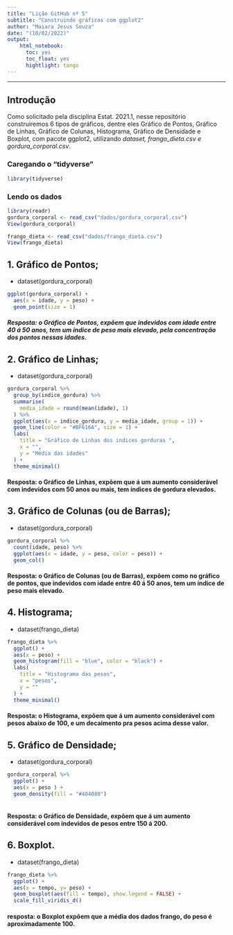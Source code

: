 ```yaml
---
title: "Lição GitHub nº 5"
subtitle: "Construindo gráficos com ggplot2"
author: "Maiara Jesus Souza"
date: "(10/02/2022)"
output: 
    html_notebook:
      toc: yes
      toc_float: yes
      hightlight: tango 
---
```


---

## Introdução 

Como solicitado pela disciplina Estat. 2021.1, nesse repositório construiremos 6 tipos de gráficos, dentre eles Gráfico de Pontos, Gráfico de Linhas, Gráfico de Colunas, Histograma, Gráfico de Densidade e Boxplot, com pacote ggplot2, utilizando *dataset, frango_dieta.csv e gordura_corporal.csv*.

### Caregando o "tidyverse"
```r
library(tidyverse)
```

### Lendo os dados 
```r
library(readr)
gordura_corporal <- read_csv("dados/gordura_corporal.csv")
View(gordura_corporal)
```
```r
frango_dieta <- read_csv("dados/frango_dieta.csv")
View(frango_dieta)
```
## 1. Gráfico de Pontos;

- dataset(gordura_corporal)

```r
ggplot(gordura_corporal) +
  aes(x = idade, y = peso) +
  geom_point(size = 1)
```
##### Resposta: o Gráfico de Pontos, expõem que indevidos com idade entre 40 á 50 anos, tem um índice de peso mais elevado, pela concentração dos pontos nessas idades.

## 2. Gráfico de Linhas;

- dataset(gordura_corporal)

```r
gordura_corporal %>% 
  group_by(indice_gordura) %>% 
  summarise(
    media_idade = round(mean(idade), 1)
  ) %>% 
  ggplot(aes(x = indice_gordura, y = media_idade, group = 1)) +
  geom_line(color = "#BF616A", size = 1) +
  labs(
    title = "Gráfico de Linhas dos indices gorduras ",
    x = "",
    y = "Média das idades"
  ) +
  theme_minimal()
```
#### Resposta: o Gráfico de Linhas, expõem que á um aumento considerável com indevidos com 50 anos ou mais, tem índices de gordura elevados.

## 3. Gráfico de Colunas (ou de Barras);

- dataset(gordura_corporal)

```r
gordura_corporal %>% 
  count(idade, peso) %>%
  ggplot(aes(x = idade, y = peso, color = peso)) +
  geom_col()
```
#### Resposta: o Gráfico de Colunas (ou de Barras), expõem como no gráfico de pontos, que indevidos com idade entre 40 á 50 anos, tem um índice de peso mais elevado.

## 4. Histograma;

- dataset(frango_dieta)

```r
frango_dieta %>% 
  ggplot() +
  aes(x = peso) +
  geom_histogram(fill = "blue", color = "black") +
  labs(
    title = "Histograma das pesos",
    x = "pesos",
    y = ""
  ) +
  theme_minimal()
```
#### Resposta: o Histograma, expõem que á um aumento considerável com pesos abaixo de 100, e um decaimento pra pesos acima desse valor.  

## 5. Gráfico de Densidade;

- dataset(gordura_corporal)

```r
gordura_corporal %>% 
  ggplot() +
  aes(x = peso ) +
  geom_density(fill = "#404080")
 
```
#### Resposta: o Gráfico de Densidade, expõem que á um aumento considerável com indevidos de pesos entre 150 á 200.  

## 6. Boxplot.

- dataset(frango_dieta)

```r
frango_dieta %>% 
  ggplot() +
  aes(x = tempo, y= peso) +
  geom_boxplot(aes(fill = tempo), show.legend = FALSE) +
  scale_fill_viridis_d()
```
#### resposta: o Boxplot expõem que a média dos dados frango, do peso é aproximadamente 100. 
